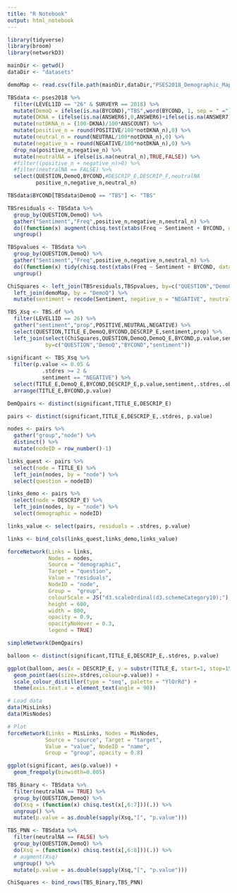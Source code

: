 ```yaml
---
title: "R Notebook"
output: html_notebook
---
```


```r
library(tidyverse)
library(broom)
library(networkD3)

mainDir <- getwd()
dataDir <- "datasets"

demoMap <- read.csv(file.path(mainDir,dataDir,"PSES2018_Demographic_Mapping.csv"))

TBSdata <- pses2018 %>%
  filter(LEVEL1ID == "26" & SURVEYR == 2018) %>%
  mutate(DemoQ = ifelse(is.na(BYCOND),"TBS",word(BYCOND, 1, sep = " ="))) %>%
  mutate(DKNA = (ifelse(is.na(ANSWER6),0,ANSWER6)+ifelse(is.na(ANSWER7),0,ANSWER7))) %>%
  mutate(notDKNA_n = (100-DKNA)/100*ANSCOUNT) %>%
  mutate(positive_n = round(POSITIVE/100*notDKNA_n),0) %>%
  mutate(neutral_n = round(NEUTRAL/100*notDKNA_n),0) %>%
  mutate(negative_n = round(NEGATIVE/100*notDKNA_n),0) %>%
  drop_na(positive_n,negative_n) %>%
  mutate(neutralNA = ifelse(is.na(neutral_n),TRUE,FALSE)) %>%
  #filter((positive_n + negative_n)>0) %>%
  #filter(neutralNA == FALSE) %>%
  select(QUESTION,DemoQ,BYCOND,#DESCRIP_E,DESCRIP_F,neutralNA
         positive_n,negative_n,neutral_n)

TBSdata$BYCOND[TBSdata$DemoQ == "TBS"] <- "TBS" 

TBSresiduals <- TBSdata %>%
  group_by(QUESTION,DemoQ) %>%
  gather("Sentiment","Freq",positive_n,negative_n,neutral_n) %>%
  do((function(x) augment(chisq.test(xtabs(Freq ~ Sentiment + BYCOND, data=.))))(.)) %>%
  ungroup()

TBSpvalues <- TBSdata %>%
  group_by(QUESTION,DemoQ) %>%
  gather("Sentiment","Freq",positive_n,negative_n,neutral_n) %>%
  do((function(x) tidy(chisq.test(xtabs(Freq ~ Sentiment + BYCOND, data=.))))(.)) %>%
  ungroup()

ChiSquares <- left_join(TBSresiduals,TBSpvalues, by=c("QUESTION","DemoQ")) %>%
  left_join(demoMap, by = "DemoQ") %>% 
  mutate(sentiment = recode(Sentiment, negative_n = "NEGATIVE", neutral_n = "NEUTRAL", positive_n = "POSITIVE"))

TBS_Xsq <- TBS.df %>%
  filter(LEVEL1ID == 26) %>%
  gather("sentiment","prop",POSITIVE,NEUTRAL,NEGATIVE) %>%
  select(QUESTION,TITLE_E,DemoQ,BYCOND,DESCRIP_E,sentiment,prop) %>%
  left_join(select(ChiSquares,QUESTION,DemoQ,DemoQ_E,BYCOND,p.value,sentiment,.stdres,.observed),
            by=c("QUESTION","DemoQ","BYCOND","sentiment")) 
  
significant <- TBS_Xsq %>%
  filter(p.value <= 0.05 & 
           .stdres >= 2 & 
           sentiment == "NEGATIVE") %>%
  select(TITLE_E,DemoQ_E,BYCOND,DESCRIP_E,p.value,sentiment,.stdres,.observed) %>%
  arrange(TITLE_E,BYCOND,p.value)

DemQpairs <- distinct(significant,TITLE_E,DESCRIP_E)
```

```r
pairs <- distinct(significant,TITLE_E,DESCRIP_E,.stdres, p.value) 

nodes <- pairs %>%
  gather("group","node") %>%
  distinct() %>%
  mutate(nodeID = row_number()-1)

links_quest <- pairs %>%
  select(node = TITLE_E) %>%
  left_join(nodes, by = "node") %>%
  select(question = nodeID)

links_demo <- pairs %>%
  select(node = DESCRIP_E) %>%
  left_join(nodes, by = "node") %>%
  select(demographic = nodeID)

links_value <- select(pairs, residuals = .stdres, p.value)

links <- bind_cols(links_quest,links_demo,links_value)

forceNetwork(Links = links,
             Nodes = nodes,
             Source = "demographic",
             Target = "question",
             Value = "residuals",
             NodeID = "node",
             Group =  "group",
             colourScale = JS("d3.scaleOrdinal(d3.schemeCategory10);"),
             height = 600,
             width = 800,
             opacity = 0.9,
             opacityNoHover = 0.3,
             legend = TRUE)

simpleNetwork(DemQpairs)
```

```r
balloon <- distinct(significant,TITLE_E,DESCRIP_E,.stdres, p.value)

ggplot(balloon, aes(x = DESCRIP_E, y = substr(TITLE_E, start=1, stop=15))) +
  geom_point(aes(size=.stdres,colour=p.value)) +
  scale_colour_distiller(type = "seq", palette = "YlOrRd") +
  theme(axis.text.x = element_text(angle = 90))
```

```r
# Load data
data(MisLinks)
data(MisNodes)

# Plot
forceNetwork(Links = MisLinks, Nodes = MisNodes,
            Source = "source", Target = "target",
            Value = "value", NodeID = "name",
            Group = "group", opacity = 0.8)
```

```r
ggplot(significant, aes(p.value)) +
  geom_freqpoly(binwidth=0.005)
```

```r
TBS_Binary <- TBSdata %>%
  filter(neutralNA == TRUE) %>%
  group_by(QUESTION,DemoQ) %>%
  do(Xsq = (function(x) chisq.test(x[,6:7]))(.)) %>%
  ungroup() %>%
  mutate(p.value = as.double(sapply(Xsq,"[", "p.value")))

TBS_PNN <- TBSdata %>%
  filter(neutralNA == FALSE) %>%
  group_by(QUESTION,DemoQ) %>%
  do(Xsq = (function(x) chisq.test(x[,6:8]))(.)) %>%
  # augment(Xsq)
  ungroup() %>%
  mutate(p.value = as.double(sapply(Xsq,"[", "p.value")))

ChiSquares <- bind_rows(TBS_Binary,TBS_PNN)
```